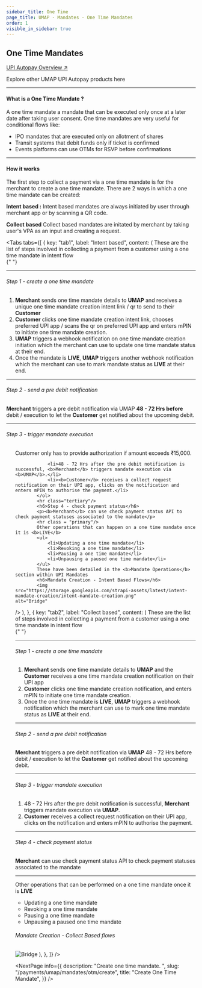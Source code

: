 ```yaml
---
sidebar_title: One Time
page_title: UMAP - Mandates - One Time Mandates
order: 1
visible_in_sidebar: true
---
```


## One Time Mandates

<Card padding="small" shape="rounded">
    <a href="/payments/umap/mandates" target="_blank">
        UPI Autopay Overview ↗
    </a>
    <p>
        Explore other UMAP UPI Autopay products here
    </p>
</Card>

<hr class="primary"/>

#### What is a One Time Mandate ?

A one time mandate a mandate that can be executed only once at a later date after taking user consent. One time mandates are very useful for conditional flows like:  
* IPO mandates that are executed only on allotment of shares
* Transit systems that debit funds only if ticket is confirmed
* Events platforms can use OTMs for RSVP before confirmations

<hr class="primary" />

#### How it works

The first step to collect a payment via a one time mandate is for the merchant to create a one time mandate. There are 2 ways in which a one time mandate can be created:  

**Intent based :** Intent based mandates are always initiated by user through merchant app or by scanning a QR code. 

**Collect based** Collect based mandates are initated by merchant by taking user's VPA as an input and creating a request.  

<Tabs
  tabs={[
    {
      key: "tab1",
      label: "Intent based",
      content: (
        <Text>
            These are the list of steps involved in collecting a payment from a customer using a one time mandate in intent flow<br/>
            {" "}<br/>
            <hr class="primary"/>
            <h6>Step 1 - create a one time mandate</h6>
            <ol>
                <li><b>Merchant</b> sends one time mandate details to <b>UMAP</b> and receives a unique one time mandate creation intent link / qr to send to their <b>Customer</b></li>
                <li><b>Customer</b> clicks one time mandate creation intent link, chooses preferred UPI app / scans the qr on preferred UPI app and enters mPIN to initiate one time mandate creation.</li>
                <li><b>UMAP</b> triggers a webhook notification on one time mandate creation initiation which the merchant can use to update one time mandate status at their end.</li>
                <li>Once the mandate is <b>LIVE</b>, <b>UMAP</b> triggers another webhook notification which the merchant can use to mark mandate status as <b>LIVE</b> at their end.</li>
            </ol>
            <hr class="tertiary"/>
            <h6>Step 2 - send a pre debit notification</h6>
            <p><b>Merchant</b> triggers a pre debit notification via UMAP <b>48 - 72 Hrs before</b> debit / execution to let the <b>Customer</b> get notified about the upcoming debit.</p>
            <hr class="tertiary"/>
            <h6>Step 3 - trigger mandate execution</h6>
            <ol>
                <Callout type='tip'>Customer only has to provide authorization if amount exceeds ₹15,000</Callout>. 
                
                <li>48 - 72 Hrs after the pre debit notification is successful, <b>Merchant</b> triggers mandate execution via <b>UMAP</b>.</li>
                <li><b>Customer</b> receives a collect request notification on their UPI app, clicks on the notification and enters mPIN to authorise the payment.</li>
            </ol>
            <hr class="tertiary"/>
            <h6>Step 4 - check payment status</h6>
            <p><b>Merchant</b> can use check payment status API to check payment statuses associated to the mandate</p>
            <hr class = "primary"/>
            Other operations that can happen on a one time mandate once it is <b>LIVE</b>
            <ul>
                <li>Updating a one time mandate</li>
                <li>Revoking a one time mandate</li>
                <li>Pausing a one time mandate</li>
                <li>Unpausing a paused one time mandate</li>
            </ul>
            These have been detailed in the <b>Mandate Operations</b> section within UPI Mandates
            <h6>Mandate Creation - Intent Based Flows</h6>
            <img
    src="https://storage.googleapis.com/strapi-assets/latest/intent-mandate-creation/intent-mandate-creation.png"
    alt="Bridge"
/>
        </Text>
        ),
    },
    {
      key: "tab2",
      label: "Collect based",
      content: (
        <Text>
            These are the list of steps involved in collecting a payment from a customer using a one time mandate in intent flow<br/>
            {" "}<br/>
            <hr class="primary"/>
            <h6>Step 1 - create a one time mandate</h6>
            <ol>
                <li><b>Merchant</b> sends one time mandate details to <b>UMAP</b> and the <b>Customer</b> receives a one time mandate creation notification on their UPI app</li>
                <li><b>Customer</b> clicks one time mandate creation notification, and enters mPIN to initiate one time mandate creation.</li>
                <li>Once the one time mandate is <b>LIVE</b>, <b>UMAP</b> triggers a webhook notification which the merchant can use to mark one time mandate status as <b>LIVE</b> at their end.</li>
            </ol>
            <hr class="tertiary"/>
            <h6>Step 2 - send a pre debit notification</h6>
            <p><b>Merchant</b> triggers a pre debit notification via <b>UMAP</b> 48 - 72 Hrs before debit / execution to let the <b>Customer</b> get notified about the upcoming debit.</p>
            <hr class="tertiary"/>
            <h6>Step 3 - trigger mandate execution</h6>
            <ol>
                <li>48 - 72 Hrs after the pre debit notification is successful, <b>Merchant</b> triggers mandate execution via <b>UMAP</b>.</li>
                <li><b>Customer</b> receives a collect request notification on their UPI app, clicks on the notification and enters mPIN to authorise the payment.</li>
            </ol>
            <hr class="tertiary"/>
            <h6>Step 4 - check payment status</h6>
            <p><b>Merchant</b> can use check payment status API to check payment statuses associated to the mandate</p>
            <hr class = "primary"/>
            Other operations that can be performed on a one time mandate once it is <b>LIVE</b>
            <ul>
                <li>Updating a one time mandate</li>
                <li>Revoking a one time mandate</li>
                <li>Pausing a one time mandate</li>
                <li>Unpausing a paused one time mandate</li>
            </ul>
            <h6>Mandate Creation - Collect Based flows</h6>
            <img
    src="https://storage.googleapis.com/strapi-assets/latest/collect-mandate-creation/collect-mandate-creation.png"
    alt="Bridge"
/>
        </Text>
        ),
    },
  ]}
/>

<NextPage
    info={{
        description: "Create one time mandate.  ",
        slug: "/payments/umap/mandates/otm/create",
        title: "Create One Time Mandate",
    }}
/>



